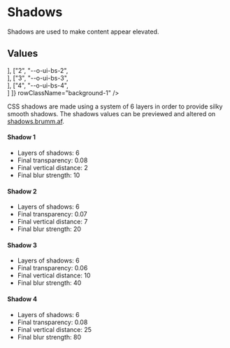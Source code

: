 
<Meta
    title="Materials/Shadows"
    id="shadows"
/>

# Shadows

<Tagline>Shadows are used to make content appear elevated.</Tagline>

## Values

<Table
    columns={[
        { title: "Scale", headerStyle: { width: "100px" } },
        { title: "Variable", headerStyle: { width: "200px" } },
        { title: "Sample", headerStyle: { width: "350px" } } ]}
    rows={[
        ["1", "--o-ui-bs-1", <Div boxShadow={1} borderRadius={2} backgroundColor="alias-static-white" height={9} margin={3}></Div>],
        ["2", "--o-ui-bs-2", <Div boxShadow={2} borderRadius={2} backgroundColor="alias-static-white" height={9} margin={3}></Div>],
        ["3", "--o-ui-bs-3", <Div boxShadow={3} borderRadius={2} backgroundColor="alias-static-white" height={9} margin={3}></Div>],
        ["4", "--o-ui-bs-4", <Div boxShadow={4} borderRadius={2} backgroundColor="alias-static-white" height={9} margin={3}></Div>]
    ]}
    rowClassName="background-1"
/>

CSS shadows are made using a system of 6 layers in order to provide silky smooth shadows. The shadows values can be previewed and altered on [shadows.brumm.af](https://shadows.brumm.af/).

#### Shadow 1

- Layers of shadows: 6
- Final transparency: 0.08
- Final vertical distance: 2
- Final blur strength: 10

#### Shadow 2

- Layers of shadows: 6
- Final transparency: 0.07
- Final vertical distance: 7
- Final blur strength: 20

#### Shadow 3

- Layers of shadows: 6
- Final transparency: 0.06
- Final vertical distance: 10
- Final blur strength: 40

#### Shadow 4

- Layers of shadows: 6
- Final transparency: 0.08
- Final vertical distance: 25
- Final blur strength: 80
